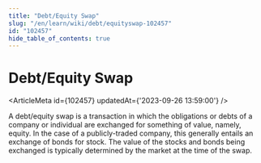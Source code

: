 ```yaml
---
title: "Debt/Equity Swap"
slug: "/en/learn/wiki/debt/equityswap-102457"
id: "102457"
hide_table_of_contents: true
---
```



# Debt/Equity Swap

<ArticleMeta id={102457} updatedAt={'2023-09-26 13:59:00'} />
<div className='border-solid border-b border-t-0 my-4 border-[var(--ifm-color-gray-300)]' />

A debt/equity swap is a transaction in which the obligations or debts of a company or individual are exchanged for something of value, namely, equity. In the case of a publicly-traded company, this generally entails an exchange of bonds for stock. The value of the stocks and bonds being exchanged is typically determined by the market at the time of the swap.
